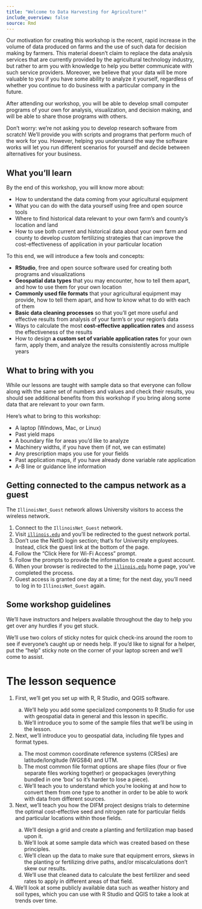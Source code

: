 ```yaml
---
title: "Welcome to Data Harvesting for Agriculture!"
include_overview: false
source: Rmd
---
```


Our motivation for creating this workshop is the recent, rapid increase in the volume of data produced on farms and the use of such data for decision making by farmers.  This material doesn’t claim to replace the data analysis services that are currently provided by the agricultural technology industry, but rather to arm you with knowledge to help you better communicate with such service providers.  Moreover, we believe that your data will be more valuable to you if you have some ability to analyze it yourself, regardless of whether you continue to do business with a particular company in the future.

After attending our workshop, you will be able to develop small computer programs of your own for analysis, visualization, and decision making, and will be able to share those programs with others.

Don’t worry:  we’re not asking you to develop research software from scratch! We’ll provide you with scripts and programs that perform much of the work for you.  However, helping you understand the way the software works will let you run different scenarios for yourself and decide between alternatives for your business.


## What you'll learn

By the end of this workshop, you will know more about:

 * How to understand the data coming from your agricultural equipment
 * What you can do with the data yourself using free and open source tools
 * Where to find historical data relevant to your own farm’s and county’s location and land
 * How to use both current and historical data about your own farm and county to develop custom fertilizing strategies that can improve the cost-effectiveness of application in your particular location

To this end, we will introduce a few tools and concepts:

 * **RStudio**, free and open source software used for creating both programs and visualizations
 * **Geospatial data types** that you may encounter, how to tell them apart, and how to use them for your own location
 * **Commonly used file formats** that your agricultural equipment may provide, how to tell them apart, and how to know what to do with each of them
 * **Basic data cleaning processes** so that you’ll get more useful and effective results from analysis of your farm’s or your region’s data
 * Ways to calculate the most **cost-effective application rates** and assess the effectiveness of the results
 * How to design **a custom set of variable application rates** for your own farm, apply them, and analyze the results consistently across multiple years


## What to bring with you

While our lessons are taught with sample data so that everyone can follow along with the same set of numbers and values and check their results, you should see additional benefits from this workshop if you bring along some data that are relevant to your own farm.

Here’s what to bring to this workshop:

 * A laptop (Windows, Mac, or Linux)
 * Past yield maps
 * A boundary file for areas you’d like to analyze
 * Machinery widths, if you have them (if not, we can estimate)
 * Any prescription maps you use for your fields
 * Past application maps, if you have already done variable rate application
 * A-B line or guidance line information


## Getting connected to the campus network as a guest

The `IllinoisNet_Guest` network allows University visitors to access the wireless network.

 1. Connect to the `IllinoisNet_Guest` network.
 1. Visit [`illinois.edu`](http://illinois.edu) and you’ll be redirected to the guest network portal.
 1. Don't use the NetID login section; that’s for University employees. Instead, click the guest link at the bottom of the page.
 1. Follow the "Click Here for Wi-Fi Access" prompt.
 1. Follow the prompts to provide the information to create a guest account.
 1. When your browser is redirected to the [`illinois.edu`](http://illinois.edu) home page, you’ve completed the process.
 1. Guest access is granted one day at a time; for the next day, you’ll need to log in to `IllinoisNet_Guest` again.


## Some workshop guidelines

We’ll have instructors and helpers available throughout the day to help you get over any hurdles if you get stuck.

We’ll use two colors of sticky notes for quick check-ins around the room to see if everyone’s caught up or needs help. If you’d like to signal for a helper, put the "help" sticky note on the corner of your laptop screen and we’ll come to assist.


# The lesson sequence

<ol type="1">
  <li> First, we’ll get you set up with R, R Studio, and QGIS software.</li>
    <ol type="a">
      <li> We’ll help you add some specialized components to R Studio for use with geospatial data in general and this lesson in specific. </li>
      <li> We’ll introduce you to some of the sample files that we’ll be using in the lesson. </li>
   	</ol>

  <li> Next, we’ll introduce you to geospatial data, including file types and format types. </li>
    <ol type="a">
 	  <li> The most common coordinate reference systems (CRSes) are latitude/longitude (WGS84) and UTM.</li>
 	  <li> The most common file format options are shape files (four or five separate files working together) or geopackages (everything bundled in one ‘box’ so it’s harder to lose a piece).</li>
 	  <li> We’ll teach you to understand which you’re looking at and how to convert them from one type to another in order to be able to work with data from different sources.</li>
	</ol>

  <li> Next, we’ll teach you how the DIFM project designs trials to determine the optimal cost-effective seed and nitrogen rate for particular fields and particular locations within those fields.</li>
    <ol type="a">
	  <li> We’ll design a grid and create a planting and fertilization map based upon it.</li>
	  <li> We’ll look at some sample data which was created based on these principles.</li>
	  <li> We’ll clean up the data to make sure that equipment errors, skews in the planting or fertilizing drive paths, and/or miscalculations don’t skew our results.</li>
	  <li>We’ll use that cleaned data to calculate the best fertilizer and seed rates to apply in different areas of that field.</li>
	</ol>

  <li> We’ll look at some publicly available data such as weather history and soil types, which you can use with R Studio and QGIS to take a look at trends over time.</li>
</ol>
